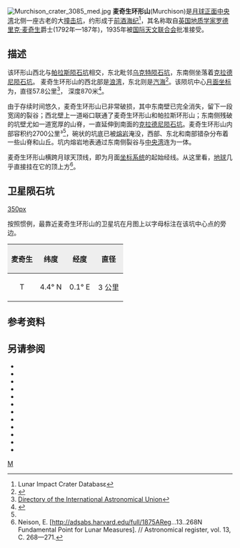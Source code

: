 {{lunar crater data|
 image=Murchison crater 4102 h1.jpg|260px|
 caption=月球轨道器4号拍摄的图像|
 latitude=5.07|
 N_or_S=N|
 longitude=0.21|
 E_or_W=W|
 diameter=57.8公里|
 depth=0.87公里|
 colong=0|
 eponym=[[罗德里克·麦奇生|罗德里克·麦奇生]]}}
[[Image:Murchison_crater_3085_med.jpg|thumb]]
'''麦奇生环形山'''(Murchison)是[[月球正面|月球正面]][[中央湾|中央湾]]北侧一座古老的大[[撞击坑|撞击坑]]，约形成于[[前酒海纪|前酒海纪]]<ref name=LICD>Lunar Impact Crater Databasɛ</ref>，其名称取自[[英国|英国]][[地质学家|地质学家]][[罗德里克·麦奇生|罗德里克·麦奇生]]爵士(1792年—187年)，1935年被[[国际天文联合会|国际天文联合会]]批准接受。

==描述==
该环形山西北与[[帕拉斯陨石坑|帕拉斯陨石坑]]相交，东北毗邻[[乌克特陨石坑|乌克特陨石坑]]，东南侧坐落着[[克拉德尼陨石坑|克拉德尼陨石坑]]。
麦奇生环形山的西北部是[[暑湾|浪湾]]，东北则是[[汽海|汽海]]<ref>{{Cite web |url=http://planetarynames.wr.usgs.gov/images/Lunar/lac_59_lo.pdf |title=Crater Murchison on the LAC-59 map |accessdate=2016-06-14 |archive-date=2013-02-20 |archive-url=https://web.archive.org/web/20130220184828/http://planetarynames.wr.usgs.gov/images/Lunar/lac_59_lo.pdf |dead-url=no }}</ref>。该陨坑中心[[月面坐标|月面坐标]]为{{Coord|5.07|N|0.21|W|globe:Moon|nogoogle=1|noosm=1}}，直径57.8公里<ref name="IAU">[http://planetarynames.wr.usgs.gov/Feature/4072 Directory of the International Astronomical Union]</ref>，
深度870米<ref>{{Cite web |url=http://fisherka.csolutionshosting.net/astronote/plan/craterdepth/html/CraterDepthFeatureNameWestfall.html |title=John E. Westfall's Atlas of the Lunar Terminator, Cambridge Univ. Press (2000) |accessdate=2016-06-14 |archive-date=2014-12-18 |archive-url=https://archive.today/20141218234310/http://fisherka.csolutionshosting.net/astronote/plan/craterdepth/html/CraterDepthFeatureNameWestfall.html |dead-url=no }}</ref>。

由于存续时间悠久，麦奇生环形山已非常破损，其中东南壁已完全消失，留下一段宽阔的裂谷；西北壁上一道峪口联通了麦奇生环形山和帕拉斯环形山；东南侧残破的坑壁尤如一道宽厚的山脊，一直延伸到南面的[[克拉德尼陨石坑|克拉德尼陨石坑]]。麦奇生环形山内部容积约2700公里³<ref name="LICD"/>，碗状的坑底已被[[熔岩|熔岩]]淹没，西部、东北和南部错杂分布着一些山脊和山丘。坑内熔岩地表通过东南侧裂谷与[[中央湾|中央湾]]连为一体。

麦奇生环形山横跨月球天顶线，即为月面[[坐标系统|坐标系统]]的起始经线。从这里看，[[地球|地球]]几乎直接挂在它的顶上方<ref>Neison, E. [http://adsabs.harvard.edu/full/1875AReg...13..268N Fundamental Point for Lunar Measures]. // Astronomical register, vol. 13, С. 268—271.</ref>。

==卫星陨石坑==
[[image:Murchison_lunar_crater_map.jpg|350px]]

按照惯例，最靠近麦奇生环形山的卫星坑在月图上以字母标注在该坑中心点的旁边。
{| class="wikitable"
!width="25%" style="background:#eeeeee;" |麦奇生
!width="25%" style="background:#eeeeee;" |纬度
!width="25%" style="background:#eeeeee;" |经度
!width="25%" style="background:#eeeeee;" |直径
|-
|align="center"|T
|align="center"|4.4° N
|align="center"|0.1° E
|align="center"|3 公里
|}{{clear}}
==参考资料==
{{Reflist}}

==另请参阅==
{{refbegin}}
* {{cite book
  | last1 = Andersson
  | first1 = L. E.
  | last2 = Whitaker
  | first2 = E. A.
  | authorlink2 = Ewen Whitaker
  | date = 1982
  | title = [[NASA|NASA]] Catalogue of Lunar Nomenclature
  | publisher = NASA RP-1097
  | ref = harv
  }}
* {{cite web
  | last = Blue
  | first = Jennifer
  | date = July 25, 2007
  | title = Gazetteer of Planetary Nomenclature
  | publisher = [[United_States_Geological_Survey|USGS]]
  | url = http://planetarynames.wr.usgs.gov/
  | accessdate = 2007-08-05
  | ref = harv
  | archive-date = 2019-12-05
  | archive-url = https://web.archive.org/web/20191205162958/https://planetarynames.wr.usgs.gov/
  | dead-url = no
  }}
* {{cite book
  | last1 = Bussey
  | first1 = B.
  | authorlink1 = Ben Bussey
  | last2 = Spudis
  | first2 = P.
  | authorlink2 = Paul Spudis
  | date = 2004
  | title = The Clementine Atlas of the Moon
  | publisher = Cambridge University Press
  | location = New York
  | isbn = 978-0-521-81528-4
  | ref = harv
  }}
* {{cite book
  | last1 = Cocks
  | first1 = Elijah E.
  | last2 = Cocks
  | first2 = Josiah C.
  | date = 1995
  | title = Who's Who on the Moon: A Biographical Dictionary of Lunar Nomenclature
  | url = https://archive.org/details/isbn_9780936389271
  | publisher = Tudor Publishers
  | isbn = 978-0-936389-27-1
  | ref = harv
  }}
* {{cite web
  | last = McDowell
  | first = Jonathan
  | date = July 15, 2007
  | url = http://host.planet4589.org/astro/lunar/
  | title = Lunar Nomenclature
  | publisher = Jonathan's Space Report
  | accessdate = 2007-10-24
  | ref = harv
  | archive-date = 2019-06-21
  | archive-url = https://web.archive.org/web/20190621012337/http://host.planet4589.org/astro/lunar/
  | dead-url = no
  }}
* {{cite journal| last1 = Menzel| first1 = D. H.| last2 = Minnaert| first2 = M.| last3 = Levin| first3 = B.| last4 = Dollfus| first4 = A.| last5 = Bell| first5 = B.| title = Report on Lunar Nomenclature by the Working Group of Commission 17 of the IAU| doi = 10.1007/BF00171763| journal = Space Science Reviews| volume = 12| issue = 2| pages = 136–186| year = 1971| pmid = | pmc =| bibcode = 1971SSRv...12..136M| ref = harv}}
* {{cite book
  | first = Patrick
  | last = Moore
  | authorlink = Patrick Moore
  | date = 2001
  | title = On the Moon
  | url = https://archive.org/details/patrickmooreonmo00patr
  | publisher = Sterling Publishing Co
  | isbn = 978-0-304-35469-6
  | ref = harv
  }}
* {{cite book
  | first = Fred W.
  | last = Price
  | date = 1988
  | title = The Moon Observer's Handbook
  | publisher = Cambridge University Press
  | isbn = 978-0-521-33500-3
  | ref = harv
  }}
* {{cite book
  | last = Rükl
  | first = Antonín
  | authorlink = Antonín Rükl
  | date = 1990
  | title = Atlas of the Moon
  | publisher = Kalmbach Books
  | isbn = 978-0-913135-17-4
  | ref = harv
  }}
* {{cite book
  | last = Webb
  | first = Rev. T. W.
  | authorlink = Thomas William Webb
  | date = 1962
  | title = Celestial Objects for Common Telescopes
  | url = https://archive.org/details/celestialobjects00webb
  | edition = 6th revised
  | publisher = Dover
  | isbn = 978-0-486-20917-3
  | ref = harv
  }}
* {{cite book
  | first = Ewen A.
  | last = Whitaker
  | authorlink = Ewen Whitaker
  | date = 1999
  | title = Mapping and Naming the Moon
  | publisher = Cambridge University Press
  | isbn = 978-0-521-62248-6
  | ref = harv
  }}
* {{cite book
  | first = Peter T.
  | last = Wlasuk
  | date = 2000
  | title = Observing the Moon
  | publisher = Springer
  | isbn = 978-1-85233-193-1
  | ref = harv
 }}
{{refend}}

[[Category:月球环形山|M]]
{{月球環形山 (L-N)}}